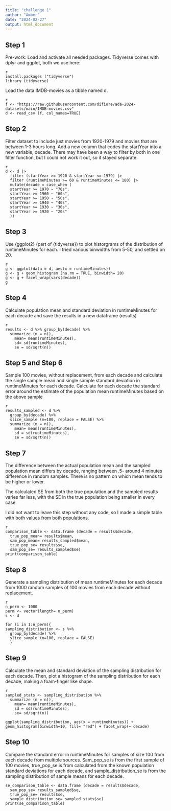 ```yaml
---
title: "challenge 1"
author: "Amber"
date: "2024-02-27"
output: html_document
---
```


## Step 1
Pre-work: Load and activate all needed packages. Tidyverse comes with dplyr and ggplot, both we use here:
```
{r}
install.packages ("tidyverse")
library (tidyverse)
```

Load the data IMDB-movies as a tibble named d.

```
{r}
f <- "https://raw.githubusercontent.com/difiore/ada-2024-datasets/main/IMDB-movies.csv"
d <- read_csv (f, col_names=TRUE)
```

## Step 2
Filter dataset to include just movies from 1920-1979 and movies that are between 1-3 hours long. 
Add a new column that codes the startYear into a new variable, decade. There may have been a way to filter by both in one filter function, but I could not work it out, so it stayed separate.

```
{r}
d <- d |>
  filter (startYear >= 1920 & startYear <= 1979) |> 
  filter (runtimeMinutes >= 60 & runtimeMinutes <= 180) |>
  mutate(decade = case_when (
  startYear >= 1970 ~ "70s",
  startYear >= 1960 ~ "60s",
  startYear >= 1950 ~ "50s",
  startYear >= 1940 ~ "40s",
  startYear >= 1930 ~ "30s",
  startYear >= 1920 ~ "20s"
  ))
```

## Step 3 
Use {ggplot2} (part of {tidyverse}) to plot historgrams of the distribution of runtimeMinutes for each. I tried various binwidths from 5-50, and settled on 20.

```
{r}
g <- ggplot(data = d, aes(x = runtimeMinutes))
g <- g + geom_histogram (na.rm = TRUE, binwidth= 20)
g <- g + facet_wrap(vars(decade))
g
```

## Step 4
Calculate population mean and standard deviation in runtimeMinutes for each decade and save the results in a new dataframe (results)

```
{r}
results <- d %>% group_by(decade) %>% 
  summarize (n = n(),
    mean= mean(runtimeMinutes),
    sd= sd(runtimeMinutes),
    se = sd/sqrt(n))
```

## Step 5 and Step 6
Sample 100 movies, without replacement, from each decade and calculate the single sample mean and single sample standard deviation in runtimeMinutes for each decade. Calculate for each decade the standard error around the estimate of the population mean runtimeMinutes based on the above sample


```
{r}
results_sampled <- d %>% 
  group_by(decade) %>% 
  slice_sample (n=100, replace = FALSE) %>%
  summarize (n = n(),
    mean= mean(runtimeMinutes),
    sd = sd(runtimeMinutes),
    se = sd/sqrt(n))
```

## Step 7
The difference between the actual population mean and the sampled population mean differs by decade, ranging between .5- around 4 minutes difference in random samples. There is no pattern on which mean tends to be higher or lower. 

The calculated SE from both the true population and the sampled results varies far less, with the SE in the true population being smaller in every case.

I did not want to leave this step without any code, so I made a simple table with both values from both populations. 

```
{r}
comparison_table <- data.frame (decade = results$decade,
  true_pop_mean= results$mean,
  sam_pop_mean= results_sampled$mean,
  true_pop_se= results$se,
  sam_pop_se= results_sampled$se)
print(comparison_table)  
```

## Step 8
Generate a sampling distribution of mean runtimeMinutes for each decade from 1000 random samples of 100 movies from each decade without replacement. 

```
{r}
n_perm <- 1000
perm <- vector(length= n_perm)
s <- d

for (i in 1:n_perm){
sampling_distribution <- s %>% 
  group_by(decade) %>% 
  slice_sample (n=100, replace = FALSE)
  } 
```

## Step 9 
Calculate the mean and standard deviation of the sampling distribution for each decade. Then, plot a histogram of the sampling distribution for each decade, making a foam-finger like shape.
```
{r}
sampled_stats <- sampling_distribution %>%
  summarize (n = n(),
    mean= mean(runtimeMinutes),
    sd = sd(runtimeMinutes),
    se= sd/sqrt(n))
    
ggplot(sampling_distribution, aes(x = runtimeMinutes)) + geom_histogram(binwidth=10, fill= "red") + facet_wrap(~ decade)
```

## Step 10
Compare the standard error in runtimeMinutes for samples of size 100 from each decade from multiple sources. Sam_pop_se is from the first sample of 100 movies, true_pop_se is from calculated from the known population standard deviations for each decade, and sample_distribution_se is from the sampling distribution of sample means for each decade. 

```
se_comparison_table <- data.frame (decade = results$decade,
  sam_pop_se= results_sampled$se,
  true_pop_se= results$se,
  sample_distribution_se= sampled_stats$se)
print(se_comparison_table) 
```
